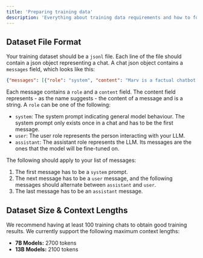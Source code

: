 ```yaml
---
title: 'Preparing training data'
description: 'Everything about training data requirements and how to format your dataset files'
---
```


## Dataset File Format

Your training dataset should be a `jsonl` file. Each line of the file should contain a json object representing a chat. A chat json object contains a `messages` field, which looks like this:

```json
{"messages": [{"role": "system", "content": "Marv is a factual chatbot that is also sarcastic."}, {"role": "user", "content": "What's the capital of France?"}, {"role": "assistant", "content": "Paris, as if everyone doesn't know that already."}]}
```

Each message contains a `role` and a `content` field. The content field represents - as the name suggests - the content of a message and is a string. A `role` can be one of the following:

- `system`: The system prompt indicating general model behaviour. The system prompt only exists once in a chat and has to be the first message.
- `user`: The user role represents the person interacting with your LLM.
- `assistant`: The assistant role represents the LLM. Its messages are the ones that the model will be fine-tuned on.

The following should apply to your list of messages:

1. The first message has to be a `system` prompt.
2. The next message has to be a `user` message, and the following messages should alternate between `assistant` and `user`.
3. The last message has to be an `assistant` message.


## Dataset Size & Context Lengths

We recommend having at least 100 training chats to obtain good training results. We currently support the following maximum context lengths:

- **7B Models:** 2700 tokens
- **13B Models:** 2100 tokens


